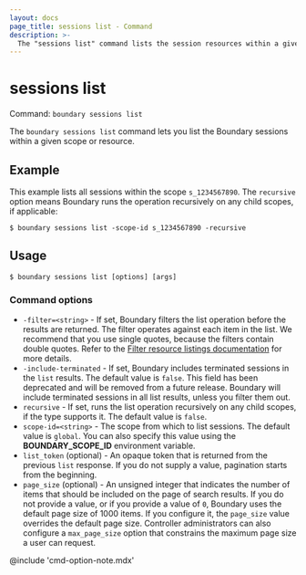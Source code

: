 ```yaml
---
layout: docs
page_title: sessions list - Command
description: >-
  The "sessions list" command lists the session resources within a given scope or resource.
---
```


# sessions list

Command: `boundary sessions list`

The `boundary sessions list` command lets you list the Boundary sessions within a given scope or resource.

## Example

This example lists all sessions within the scope `s_1234567890`.
The `recursive` option means Boundary runs the operation recursively on any child scopes, if applicable:

```shell-session
$ boundary sessions list -scope-id s_1234567890 -recursive
```

## Usage

<CodeBlockConfig hideClipboard>

```shell-session
$ boundary sessions list [options] [args]
```

</CodeBlockConfig>

### Command options

- `-filter=<string>` - If set, Boundary filters the list operation before the results are returned.
The filter operates against each item in the list.
We recommend that you use single quotes, because the filters contain double quotes.
Refer to the [Filter resource listings documentation](/boundary/docs/concepts/filtering/resource-listing) for more details.
- `-include-terminated` - If set, Boundary includes terminated sessions in the `list` results.
The default value is `false`.
This field has been deprecated and will be removed from a future release.
Boundary will include terminated sessions in all list results, unless you filter them out.
- `recursive` - If set, runs the list operation recursively on any child scopes, if the type supports it.
The default value is `false`.
- `scope-id=<string>` - The scope from which to list sessions.
The default value is `global`.
You can also specify this value using the **BOUNDARY_SCOPE_ID** environment variable.
- `list_token` (optional) - An opaque token that is returned from the previous `list` response.
If you do not supply a value, pagination starts from the beginning.
- `page_size` (optional) - An unsigned integer that indicates the number of items that should be included on the page of search results.
If you do not provide a value, or if you provide a value of `0`, Boundary uses the default page size of 1000 items.
If you configure it, the `page_size` value overrides the default page size.
Controller administrators can also configure a `max_page_size` option that constrains the maximum page size a user can request.

@include 'cmd-option-note.mdx'